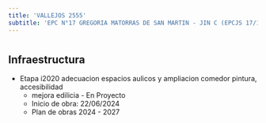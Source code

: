 ```yaml
---
title: 'VALLEJOS 2555'
subtitle: 'EPC N°17 GREGORIA MATORRAS DE SAN MARTIN - JIN C (EPCJS 17/16°) [S]'
---
```


#
## Infraestructura

* Etapa i2020 adecuacion espacios aulicos y ampliacion comedor pintura, accesibilidad 
    + mejora edilicia - En Proyecto 
    + Inicio de obra: 22/06/2024 
    + Plan de obras 2024 - 2027 




